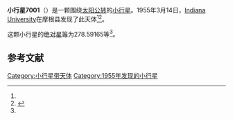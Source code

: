 {{Infobox planet
| bgcolour = #FFFFC0
| name = 7001 Noether
| symbol = 
| image = 
| caption = 
| discovery = yes
| discovery_ref = 
| discoverer = [[Indiana_University|Indiana University]]
| discovery_site = [[摩根县|摩根县]] 
| discovered = 1955年3月14日
| designations = yes
| mp_name = 
| named_after = 
| alt_names = 1955 EH/ 1977 CB1 / 1988 CD1
| mp_category = [[主带小行星|主带小行星]]
| orbit_ref = <ref name="a">[http://ssd.jpl.nasa.gov/sbdb.cgi?sstr=7001 7001 Noether] {{Wayback|url=http://ssd.jpl.nasa.gov/sbdb.cgi?sstr=7001 |date=20201124022747 }}，小行星數據庫瀏覽器（JPL Small-Body Database Browser）－[[美国国家航空航天局|美国国家航空航天局]]喷气推进实验室</ref>
| epoch = 2456400.5 (2013年4月18日更新)
| aphelion = {{convert|2.7402145|AU|km|3|abbr=on|lk=out}}
| perihelion = {{convert|2.0203959|AU|km|3|abbr=on}}
| semimajor = {{convert|2.3803052|AU|km|3|abbr=on}}
| eccentricity = 0.151203
| period = 1341.366279 [[日|日]]<br />3.67[[儒略年|儒略年]]
| avg_speed = 
| inclination = 7.02399
| asc_node = 151.78794
| mean_anomaly = 
| arg_peri = 278.59165
| satellites = 
| physical_characteristics = yes
| dimensions = 
| mass = 
| density = 
| surface_grav = 
| escape_velocity = 
| sidereal_day = 
| axial_tilt = 
| pole_ecliptic_lat = 
| pole_ecliptic_lon = 
| albedo = 
| temperatures= 
| temp_name1 = 
| mean_temp_1 = 
| max_temp_1 = 
| temp_name2 = 
| max_temp_2 = 
| spectral_type = 
| abs_magnitude = 278.59165
}}

'''小行星7001'''（{{lang-en|7001 Noether}}）是一颗围绕[[太阳|太阳]][[公转|公转]]的[[小行星|小行星]]。1955年3月14日，[[Indiana_University|Indiana University]]在摩根县发现了此天体<ref name="a" /><ref>{{cite news|title=小行星列表|url=http://cfa-www.harvard.edu/iau/lists/NumberedMPs.txt|accessdate=2013-07-08|newspaper=哈佛大学|archive-date=2008-05-17|archive-url=https://web.archive.org/web/20080517010638/http://cfa-www.harvard.edu/iau/lists/NumberedMPs.txt|dead-url=no}}</ref>。

这颗小行星的[[绝对星等|绝对星等]]为278.59165等<ref name="a" />。

==参考文献==
{{reflist}}
{{Minor Planet Number|[[小行星7000|小行星7000]]|[[小行星7002|小行星7002]]}}

{{小天体}}

[[Category:小行星带天体|Category:小行星带天体]]
[[Category:1955年发现的小行星|Category:1955年发现的小行星]]

{{asteroid-stub}}